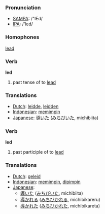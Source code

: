 === Pronunciation ===
*[[w:SAMPA|SAMPA]]: /"lEd/
*[[w:IPA|IPA]]: /'lεd/

=== Homophones ===
[[lead]]

=== Verb ===

'''led'''

# past tense of to [[lead]]

=== Translations ===
*[[Dutch]]: [[leidde]], [[leidden]]
*[[Indonesian]]: [[pimpin|memimpin]]
*[[Japanese]]: <font lang="ja">[[導いた]] ([[みちびいた]], michibiita)</font>

=== Verb ===

'''led'''

# past participle of to [[lead]]

=== Translations ===
*[[Dutch]]: [[geleid]]
*[[Indonesian]]: [[pimpin|memimpin]], [[pimpin|dipimpin]]
*[[Japanese]]:
** [[導いた]] ([[みちびいた]], michibiita)
** [[導かれる]] ([[みちびかれる]], michibikareru)
** [[導かれた]] ([[みちびかれた]], michibikareta)